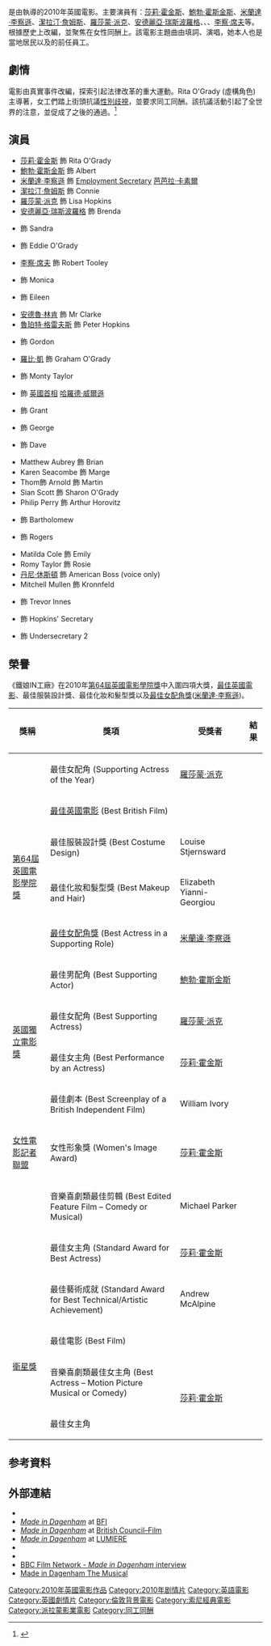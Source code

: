 {{noteTA
|G1=Movie
|G2=Show
|1=zh-tw:鐵娘IN工廠; zh-cn:达格纳姆制造;
|2=zh-cn:莎莉·霍金斯; zh-tw:莎莉·霍金斯; zh-hk:莎莉·賀堅絲;
}}
{{Infobox film
| name           = 鐵娘IN工廠
| original_name  = {{lang|en|''Made in Dagenham''}}
| image          = 
| caption        = 
| alt            = 
| director       = {{link-en|奈哲爾·柯爾|Nigel Cole}}
| producer       = {{ubl|{{link-en|伊麗莎白·卡爾森|Elizabeth Karlsen}}|{{link-en|史蒂芬·沃倫|Stephen Woolley}}}}
| writer         = William Ivory
| based_on       = {{link-en|1968年的福特縫紉女工罷工|Ford sewing machinists strike of 1968}}
| starring       = {{Plain list |
* [[莎莉·霍金斯|莎莉·霍金斯]]
* [[鮑勃·霍斯金斯|鮑勃·霍斯金斯]]
* [[米蘭達·李察遜|米蘭達·李察遜]]
* [[潔拉汀·詹姆斯|潔拉汀·詹姆斯]]
* [[羅莎蒙·派克|羅莎蒙·派克]]
* [[安德麗亞·瑞斯波羅格|安德麗亞·瑞斯波羅格]]
* {{link-en|潔美・溫斯頓|Jaime Winstone}}
* {{link-en|丹尼爾·梅斯|Daniel Mays}}
* [[李察·席夫|李察·席夫]]
}}
| music          = [[大衛·阿諾德|大衛·阿諾德]]
| cinematography = {{link-en|John de Borman|約翰·德博爾曼}}
| editing        = Michael Parker
| studio         = {{ubl|Audley Films|[[BBC_Films|BBC Films]]|BMS Finance|[[HanWay_Films|HanWay Films]]|Lipsync Productions|Mittal Productions|Number 9 Films|[[UK_Film_Council|UK Film Council]]}}
| distributor    = [[派拉蒙影業|派拉蒙影業]]
| released       = {{Film date|df=y|2010|9|11|[[2010年多倫多國際影展|TIFF]]|2010|10|1|英國}}
| runtime        = 113 分鐘<ref>{{Cite web |url=http://www.bbfc.co.uk/releases/made-dagenham-2010 |title=存档副本 |access-date=2021-03-27 |archive-date=2020-02-03 |archive-url=https://web.archive.org/web/20200203103446/https://bbfc.co.uk/releases/made-dagenham-2010 |dead-url=no }}</ref>
| country        = {{UK}}
| language       = 英語
| budget         = 500萬 英鎊<ref>{{cite web | title= Made in Dagenham: interview with producers Stephen Woolley and Elizabeth Karlsen | url= https://www.telegraph.co.uk/culture/film/filmmakersonfilm/8007335/Made-in-Dagenham-interview-with-producers-Stephen-Woolley-and-Elizabeth-Karlsen.html | date= 16 September 2010 | publisher= [[The_Daily_Telegraph|The Daily Telegraph]] | access-date= 2010-10-05 | archive-date= 2020-02-03 | archive-url= https://web.archive.org/web/20200203103435/https://www.telegraph.co.uk/culture/film/filmmakersonfilm/8007335/Made-in-Dagenham-interview-with-producers-Stephen-Woolley-and-Elizabeth-Karlsen.html | dead-url= no }}</ref>
| gross          = 1230萬 美元<ref>{{mojo title|madeindagenham|Made in Dagenham}}</ref>
}}
{{作品名稱|name=''Made in Dagenham''|tw=鐵娘IN工廠|cn=达格纳姆制造}}是由{{link-en|奈哲爾·柯爾|Nigel Cole}}執導的2010年英國電影。主要演員有：[[莎莉·霍金斯|莎莉·霍金斯]]、[[鮑勃·霍斯金斯|鮑勃·霍斯金斯]]、[[米蘭達·李察遜|米蘭達·李察遜]]、[[潔拉汀·詹姆斯|潔拉汀·詹姆斯]]、[[羅莎蒙·派克|羅莎蒙·派克]]、[[安德麗亞·瑞斯波羅格|安德麗亞·瑞斯波羅格]]、{{link-en|潔美・溫斯頓|Jaime Winstone}}、{{link-en|丹尼爾·梅斯|Daniel Mays}}、[[李察·席夫|李察·席夫]]等。根據歷史上{{link-en|1968年的福特縫紉女工罷工|Ford sewing machinists strike of 1968}}改編，並聚焦在女性同酬上。該電影主題曲由{{link-en|比利·布瑞格|Billy Bragg}}填詞、{{link-en|珊蒂·蕭|Sandie Shaw}}演唱，她本人也是當地居民以及{{link-en|福特達格納姆廠|Ford Dagenham}}的前任員工。

==劇情==
電影由真實事件改編，探索引起法律改革的重大運動。Rita O'Grady (虛構角色) 主導著{{link-en|1968年的福特縫紉女工罷工|Ford sewing machinists strike of 1968}}，女工們踏上街頭抗議[[性別歧視|性別歧視]]，並要求同工同酬。該抗議活動引起了全世界的注意，並促成了之後{{link-en|1970年同工同酬法|Equal Pay Act 1970}}的通過。<ref>{{cite news|last1=Allott|first1=Serena|title=Made in Dagenham: set report|url=https://www.telegraph.co.uk/culture/film/7980630/Made-in-Dagenham-set-report.html|access-date=7 February 2017|work=Telegraph.co.uk|date=9 September 2010|language=en|archive-date=2020-02-03|archive-url=https://web.archive.org/web/20200203103442/https://www.telegraph.co.uk/culture/film/7980630/Made-in-Dagenham-set-report.html|dead-url=no}}</ref>

==演員==
{{div col}}
* [[莎莉·霍金斯|莎莉·霍金斯]] 飾 Rita O'Grady
* [[鮑勃·霍斯金斯|鮑勃·霍斯金斯]] 飾 Albert
* [[米蘭達·李察遜|米蘭達·李察遜]] 飾 [[Secretary_of_State_for_Employment|Employment Secretary]] [[芭芭拉·卡素爾|芭芭拉·卡素爾]]
* [[潔拉汀·詹姆斯|潔拉汀·詹姆斯]] 飾 Connie
* [[羅莎蒙·派克|羅莎蒙·派克]] 飾 Lisa Hopkins
* [[安德麗亞·瑞斯波羅格|安德麗亞·瑞斯波羅格]] 飾 Brenda
* {{link-en|潔美・溫斯頓|Jaime Winstone}} 飾 Sandra
* {{link-en|丹尼爾·梅斯|Daniel Mays}} 飾 Eddie O'Grady
* [[李察·席夫|李察·席夫]] 飾 Robert Tooley
* {{link-en|洛琳・史丹利|Lorraine Stanley}} 飾 Monica
* {{link-en|妮可拉・杜菲特|Nicola Duffett}} 飾 Eileen
* [[安德魯·林肯|安德魯·林肯]] 飾 Mr Clarke
* [[魯珀特·格雷夫斯|魯珀特·格雷夫斯]] 飾 Peter Hopkins
* {{link-en|約瑟夫·馬維|Joseph Mawle}} 飾 Gordon
* [[羅比·凱|羅比·凱]] 飾 Graham O'Grady
* {{link-en|肯尼思・克蘭哈姆|Kenneth Cranham}} 飾 Monty Taylor
* {{link-en|約翰·塞森斯|John Sessions}} 飾 [[英國首相|英國首相]] [[哈羅德·威爾遜|哈羅德·威爾遜]]
* {{link-en|馬庫斯·赫頓|Marcus Hutton}} 飾 Grant
* {{link-en|羅傑・洛伊－派克|Roger Lloyd-Pack}} 飾 George
* {{link-en|菲爾·康威爾|Phil Cornwell}} 飾 Dave
* Matthew Aubrey 飾 Brian
* Karen Seacombe 飾 Marge
* Thom飾 Arnold 飾 Martin
* Sian Scott 飾 Sharon O'Grady
* Philip Perry 飾 Arthur Horovitz
* {{link-en|彼得-雨果·戴利|Peter-Hugo Daly}} 飾 Bartholomew
* {{link-en|西蒙·阿姆斯壯|Simon Armstrong}} 飾 Rogers
* Matilda Cole 飾 Emily
* Romy Taylor 飾 Rosie
* [[丹尼·休斯頓|丹尼·休斯頓]] 飾 American Boss (voice only)
* Mitchell Mullen 飾 Kronnfeld
* {{link-en|麥特·金|Matt King (comedian)}} 飾 Trevor Innes
* {{link-en|吉娜·布朗希爾|Gina Bramhill}} 飾 Hopkins' Secretary
* {{link-en|邁爾斯·傑普|Miles Jupp}} 飾 Undersecretary 2
{{div col end}}

== 榮譽 ==
《鐵娘IN工廠》在2010年[[英國電影學院獎|第64屆英國電影學院獎]]中入圍四項大獎，[[英國電影學院獎最佳英國電影|最佳英國電影]]、最佳服裝設計獎、最佳化妝和髮型獎以及[[英國電影學院獎最佳女配角|最佳女配角獎]]([[米蘭達·李察遜|米蘭達·李察遜]])。
{| class="wikitable"
|-
! 獎稱 !! 獎項 !! 受獎者 !! 結果
|-
| {{link-en|ALFS Awards|London Film Critics Circle Awards 2011}}
| 最佳女配角 (Supporting Actress of the Year)
| [[羅莎蒙·派克|羅莎蒙·派克]]
|{{nom}}
|-
| rowspan="4"| [[英國電影學院獎|第64屆英國電影學院獎]]
| [[英國電影學院獎最佳英國電影|最佳英國電影]] (Best British Film)
|  
|{{nom}}
|-
| 最佳服裝設計獎 (Best Costume Design)
| Louise Stjernsward 
|{{nom}}
|-
| 最佳化妝和髮型獎 (Best Makeup and Hair)
| Elizabeth Yianni-Georgiou 
|{{nom}}
|-
| [[英國電影學院獎最佳女配角|最佳女配角獎]] (Best Actress in a Supporting Role)
| [[米蘭達·李察遜|米蘭達·李察遜]]
|{{nom}}
|-
| rowspan="4"| [[英國獨立電影獎|英國獨立電影獎]]
| 最佳男配角 (Best Supporting Actor)
| [[鮑勃·霍斯金斯|鮑勃·霍斯金斯]]
|{{nom}}
|-
| 最佳女配角 (Best Supporting Actress)
| [[羅莎蒙·派克|羅莎蒙·派克]]
|{{nom}}
|-
| 最佳女主角 (Best Performance by an Actress)
| [[莎莉·霍金斯|莎莉·霍金斯]]
|{{nom}}
|-
| 最佳劇本 (Best Screenplay of a British Independent Film)
| William Ivory 
|{{nom}}
|-
| [[女性電影記者聯盟|女性電影記者聯盟]]
| 女性形象獎 (Women's Image Award)
| [[莎莉·霍金斯|莎莉·霍金斯]]
|{{nom}}
|-
| {{link-en|美國電影剪輯師艾迪獎|American Cinema Editors}}
| 音樂喜劇類最佳剪輯 (Best Edited Feature Film – Comedy or Musical)
| Michael Parker 
|{{nom}}
|-
| rowspan="2"| {{link-en|標準晚報英國電影獎|Evening Standard British Film Awards}}
| 最佳女主角 (Standard Award for Best Actress)
| [[莎莉·霍金斯|莎莉·霍金斯]]
|{{nom}}
|-
| 最佳藝術成就 (Standard Award for Best Technical/Artistic Achievement)
| Andrew McAlpine  
|{{nom}}
|-
| rowspan="2"| [[衛星獎|衛星獎]]
| 最佳電影 (Best Film)
| 
|{{nom}}
|-
| 音樂喜劇類最佳女主角 (Best Actress – Motion Picture Musical or Comedy)
| rowspan="2"|[[莎莉·霍金斯|莎莉·霍金斯]]
|{{nom}}
|-
| {{link-en|婦女形象網絡獎|Women's Image Network Awards}}
| 最佳女主角
|{{nom}}
|}

== 参考資料 ==
{{reflist}}

== 外部連結 ==
* {{Official website|http://www.sonyclassics.com/madeindagenham/#/home/}}
* [http://www.bfi.org.uk/films-tv-people/4ce2b8da1475c  ''Made in Dagenham''] {{Wayback|url=http://www.bfi.org.uk/films-tv-people/4ce2b8da1475c |date=20210121094319 }} at [[British_Film_Institute|BFI]]
* [http://film.britishcouncil.org/made-in-dagenham  ''Made in Dagenham''] {{Wayback|url=http://film.britishcouncil.org/made-in-dagenham |date=20171103075422 }} at [[British_Council|British Council–Film]]
* [http://lumiere.obs.coe.int/web/film_info/?id=34938  ''Made in Dagenham''] {{Wayback|url=http://lumiere.obs.coe.int/web/film_info/?id=34938 |date=20210123023650 }} at [[LUMIERE|LUMIERE]]
* {{IMDb title|1371155}}
* {{British Comedy Guide|film|made_in_dagenham}}
* [https://www.bbc.co.uk/filmnetwork/features/made_in_dagenham_interview BBC Film Network - ''Made in Dagenham'' interview] {{Wayback|url=https://www.bbc.co.uk/filmnetwork/features/made_in_dagenham_interview |date=20150925050639 }}
* [http://www.madeindagenhamthemusical.com/ Made in Dagenham The Musical] {{Wayback|url=http://www.madeindagenhamthemusical.com/ |date=20210328160817 }}

[[Category:2010年英國電影作品|Category:2010年英國電影作品]]
[[Category:2010年剧情片|Category:2010年剧情片]]
[[Category:英語電影|Category:英語電影]]
[[Category:英國劇情片|Category:英國劇情片]]
[[Category:倫敦背景電影|Category:倫敦背景電影]]
[[Category:索尼經典電影|Category:索尼經典電影]]
[[Category:派拉蒙影業電影|Category:派拉蒙影業電影]]
[[Category:同工同酬|Category:同工同酬]]